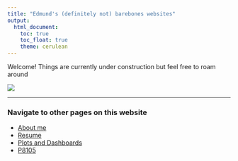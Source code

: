 ```yaml
---
title: "Edmund's (definitely not) barebones websites"
output: 
  html_document:
    toc: true
    toc_float: true
    theme: cerulean
---
```


Welcome! Things are currently under construction but feel free to roam around

![](/Users/edmundwong/Downloads/p8105_ecw2178.github.io/files/orb-of-confusion-spongebob-1791698264.gif)

---

### Navigate to other pages on this website

* [About me](about.html)
* [Resume](Resume.html)
* [Plots and Dashboards](plotly_dashboards.html)
* [P8105](https://p8105.com/)
